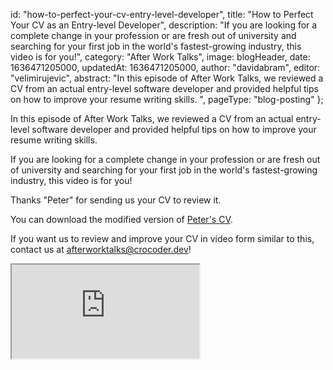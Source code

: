 
  id: "how-to-perfect-your-cv-entry-level-developer",
  title: "How to Perfect Your CV as an Entry-level Developer",
  description:
    "If you are looking for a complete change in your profession or are fresh out of university and searching for your first job in the world's fastest-growing industry, this video is for you!",
  category: "After Work Talks",
  image: blogHeader,
  date: 1636471205000,
  updatedAt: 1636471205000,
  author: "davidabram",
  editor: "velimirujevic",
  abstract:
    "In this episode of After Work Talks, we reviewed a CV from an actual entry-level software developer and provided helpful tips on how to improve your resume writing skills. ",
  pageType: "blog-posting"
};

In this episode of After Work Talks, we reviewed a CV from an actual entry-level software developer and provided helpful tips on how to improve your resume writing skills.

If you are looking for a complete change in your profession or are fresh out of university and searching for your first job in the world's fastest-growing industry, this video is for you!

Thanks "Peter" for sending us your CV to review it.

You can download the modified version of [Peter's CV](https://bit.ly/3wvx3B0).

If you want us to review and improve your CV in video form similar to this, contact us at [afterworktalks@crocoder.dev](mailto:afterworktalks@crocoder.dev)!

<div className="iframe-wrapper ">
  <iframe
    src="https://www.youtube-nocookie.com/embed/9dW7ust_cb4"
    title="YouTube video player"
    allow="accelerometer; autoplay; clipboard-write; encrypted-media; gyroscope; picture-in-picture"
    allowFullScreen
  ></iframe>
</div>

